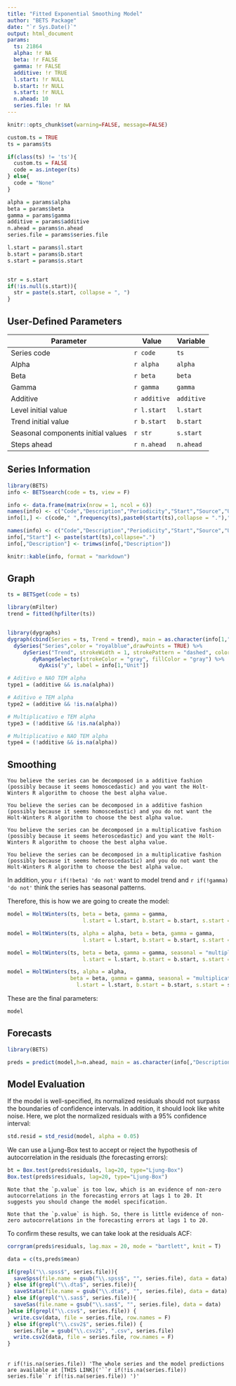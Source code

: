 ```yaml
---
title: "Fitted Exponential Smoothing Model"
author: "BETS Package"
date: "`r Sys.Date()`"
output: html_document
params:
  ts: 21864
  alpha: !r NA
  beta: !r FALSE 
  gamma: !r FALSE
  additive: !r TRUE
  l.start: !r NULL 
  b.start: !r NULL
  s.start: !r NULL
  n.ahead: 10
  series.file: !r NA
---
```


```r
knitr::opts_chunk$set(warning=FALSE, message=FALSE)

custom.ts = TRUE
ts = params$ts

if(class(ts) != 'ts'){
  custom.ts = FALSE
  code = as.integer(ts) 
} else{
  code = "None"
}

alpha = params$alpha
beta = params$beta
gamma = params$gamma
additive = params$additive
n.ahead = params$n.ahead
series.file = params$series.file

l.start = params$l.start
b.start = params$b.start
s.start = params$s.start


str = s.start
if(!is.null(s.start)){
  str = paste(s.start, collapse = ", ")
}
```

## User-Defined Parameters

 Parameter                          | Value              | Variable
 ---------------------------------- | -------------------| ----------
 Series code                        | `r code`           | `ts` 
 Alpha                              | `r alpha`          | `alpha` 
 Beta                               | `r beta`           | `beta` 
 Gamma                              | `r gamma`          | `gamma`
 Additive                           | `r additive`       | `additive`
 Level initial value                | `r l.start`        | `l.start` 
 Trend initial value                | `r b.start`        | `b.start` 
 Seasonal components initial values | `r str`            | `s.start` 
 Steps ahead                        | `r n.ahead`        | `n.ahead`
 
## Series Information

```r
library(BETS)
info <- BETSsearch(code = ts, view = F)
```

```r
info <- data.frame(matrix(nrow = 1, ncol = 6))
names(info) <- c("Code","Description","Periodicity","Start","Source","Unit")
info[1,] <- c(code," ",frequency(ts),paste0(start(ts),collapse = "."),"Custom"," ")
```

```r
names(info) <- c("Code","Description","Periodicity","Start","Source","Unit")
info[,"Start"] <- paste(start(ts),collapse=".")
info[,"Description"] <- trimws(info[,"Description"])
```

```r
knitr::kable(info, format = "markdown")
```
 
## Graph

```r
ts = BETSget(code = ts)
```


```r
library(mFilter)
trend = fitted(hpfilter(ts))


library(dygraphs)
dygraph(cbind(Series = ts, Trend = trend), main = as.character(info[1,"Description",])) %>%
  dySeries("Series",color = "royalblue",drawPoints = TRUE) %>%
     dySeries("Trend", strokeWidth = 1, strokePattern = "dashed", color = "red") %>%
        dyRangeSelector(strokeColor = "gray", fillColor = "gray") %>%
          dyAxis("y", label = info[1,"Unit"])
```

```r
# Aditivo e NAO TEM alpha
type1 = (additive && is.na(alpha))

# Aditivo e TEM alpha
type2 = (additive && !is.na(alpha))

# Multiplicativo e TEM alpha
type3 = (!additive && !is.na(alpha))

# Multiplicativo e NAO TEM alpha
type4 = (!additive && is.na(alpha))
```

## Smoothing

```asis
You believe the series can be decomposed in a additive fashion (possibly because it seems homoscedastic) and you want the Holt-Winters R algorithm to choose the best alpha value. 
```

```asis
You believe the series can be decomposed in a additive fashion (possibly because it seems homoscedastic) and you do not want the Holt-Winters R algorithm to choose the best alpha value. 
```

```asis
You believe the series can be decomposed in a multiplicative fashion (possibly because it seems heteroscedastic) and you want the Holt-Winters R algorithm to choose the best alpha value. 
```

```asis
You believe the series can be decomposed in a multiplicative fashion (possibly because it seems heteroscedastic) and you do not want the Holt-Winters R algorithm to choose the best alpha value. 
```

In addition, you `r if(!beta) 'do not'` want to model trend and `r if(!gamma) 'do not'` think the series has seasonal patterns.

Therefore, this is how we are going to create the model:

```r
model = HoltWinters(ts, beta = beta, gamma = gamma,
                        l.start = l.start, b.start = b.start, s.start = s.start)
```

```r
model = HoltWinters(ts, alpha = alpha, beta = beta, gamma = gamma,
                        l.start = l.start, b.start = b.start, s.start = s.start)
```

```r
model = HoltWinters(ts, beta = beta, gamma = gamma, seasonal = "multiplicative",
                        l.start = l.start, b.start = b.start, s.start = s.start)
```

```r
model = HoltWinters(ts, alpha = alpha, 
                    beta = beta, gamma = gamma, seasonal = "multiplicative",
                      l.start = l.start, b.start = b.start, s.start = s.start)
```

These are the final parameters:

```r
model
```

## Forecasts

```r
library(BETS)
```

```r
preds = predict(model,h=n.ahead, main = as.character(info[,"Description"]), ylab = info[,"Unit"], style = "normal")
```

## Model Evaluation

If the model is well-specified, its normalized residuals should not surpass the boundaries of confidence intervals. In addition, it should look like white noise. Here, we plot the normalized residuals with a 95% confidence interval:

```r
std.resid = std_resid(model, alpha = 0.05)
```

We can use a Ljung-Box test to accept or reject the hypothesis of autocorrelation in the residuals (the forecasting errors):

```r
bt = Box.test(preds$residuals, lag=20, type="Ljung-Box")
Box.test(preds$residuals, lag=20, type="Ljung-Box")
```

```asis
Note that the `p.value` is too low, which is an evidence of non-zero autocorrelations in the forecasting errors at lags 1 to 20. It suggests you should change the model specification.
```

```asis
Note that the `p.value` is high. So, there is little evidence of non-zero autocorrelations in the forecasting errors at lags 1 to 20.
```

To confirm these results, we can take look at the residuals ACF:

```r
corrgram(preds$residuals, lag.max = 20, mode = "bartlett", knit = T)
```

```r
data = c(ts,preds$mean)

if(grepl("\\.spss$", series.file)){
  saveSpss(file.name = gsub("\\.spss$", "", series.file), data = data)
} else if(grepl("\\.dta$", series.file)){
  saveStata(file.name = gsub("\\.dta$", "", series.file), data = data)
} else if(grepl("\\.sas$", series.file)){
  saveSas(file.name = gsub("\\.sas$", "", series.file), data = data)
}else if(grepl("\\.csv$", series.file)) {
  write.csv(data, file = series.file, row.names = F)
} else if(grepl("\\.csv2$", series.file)) {
  series.file = gsub("\\.csv2$", ".csv", series.file)
  write.csv2(data, file = series.file, row.names = F)
}
```

<br>
`r if(!is.na(series.file)) 'The whole series and the model predictions are available at [THIS LINK]('``r if(!is.na(series.file)) series.file``r if(!is.na(series.file)) ')'`
